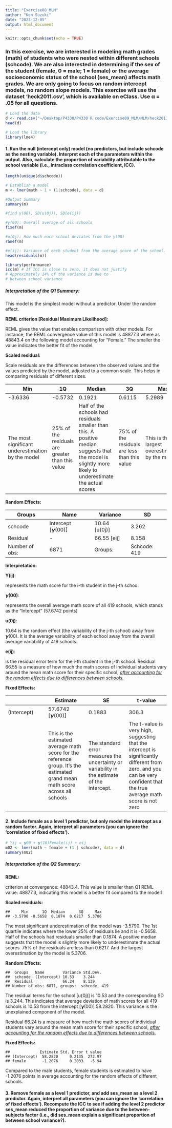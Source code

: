 ```yaml
---
title: "Exercise08_MLM"
author: "Ken Suzuki"
date: "2023-12-05"
output: html_document
---
```


```r
knitr::opts_chunk$set(echo = TRUE)
```

### In this exercise, we are interested in modeling math grades (math) of students who were nested within different schools (schcode). We are also interested in determining if the sex of the student (female, 0 = male; 1 = female) or the average socioeconomic status of the school (ses_mean) affects math grades. We are only going to focus on random intercept models, no random slope models. This exercise will use the dataset 'heck2011.csv', which is available on eClass. Use α = .05 for all questions.

```r
# Load the data
d <- read.csv("~/Desktop/P4330/P4330 R code/Exercise09_MLM/MLM/heck2011.csv")
head(d)

# Load the library
library(lme4)
```

#### 1. Run the null (intercept only) model (no predictors, but include schcode as the nesting variable). Interpret each of the parameters within the output. Also, calculate the proportion of variability attributable to the school variable (i.e., intraclass correlation coefficient, ICC).

```r
length(unique(d$schcode))

# Establish a model
m <- lmer(math ~ 1 + (1|schcode), data = d)

#Output Summary
summary(m)

#find γ(00), SD(u(0j)), SD(e(ij))

#γ(00): Overall average of all schools
fixef(m)

#u(0j): How much each school deviates from the γ(00)
ranef(m)

#e(ij): Variance of each student from the average score of the school.
head(residuals(m))

library(performance)
icc(m) # If ICC is close to zero, it does not justify 
# Approximately 14% of the variance is due to 
# between school variance
```

##### Interpretation of the Q1 Summary:

This model is the simplest model without a predictor. Under the random effect.

**REML criterion [Residual Maximum Likelihood]:**

REML gives the value that enables comparison with other models. For instance, the REML convergence value of this model is 48877.3 where as 48843.4 on the following model accounting for "Female." The smaller the value indicates the better fit of the model.

**Scaled residual:**

Scale residuals are the differences between the observed values and the values predicted by the model, adjusted to a common scale. This helps in comparing residuals of different sizes.

| Min                                               | 1Q                                               | Median                                                                                                                                                    | 3Q                                            | Max                                             |
|-------------|-------------|----------------------|-------------|-------------|
| -3.6336                                           | -0.5732                                          | 0.1921                                                                                                                                                    | 0.6115                                        | 5.2989                                          |
| The most significant underestimation by the model | 25% of the residuals are greater than this value | Half of the schools had residuals smaller than this. A positive median suggests that the model is slightly more likely to underestimate the actual scores | 75% of the residuals are less than this value | This is the largest overestimation by the model |

**Random Effects:**

| Groups         | Name              | Variance      | SD           |
|----------------|-------------------|---------------|--------------|
| schcode        | Intercept [𝞬(00)] | 10.64 [u(0j)] | 3.262        |
| Residual       | \-                | 66.55 [eij]   | 8.158        |
| Number of obs: | 6871              | Groups:       | Schcode: 419 |

**Interpretation:**

**Y(ij)**:

represents the math score for the i-th student in the j-th schoo.

**𝞬(00)**:

represents the overall average math score of all 419 schools, which stands as the "Intercept" (57.6742 points)

**u(0j)**:

10.64 is the random effect (the variability of the j-th school) away from 𝞬(00). It is the average variability of each school away from the overall average variability of 419 schools.

**e(ij)**:

is the residual error term for the i-th student in the j-th school. Residual 66.55 is a measure of how much the math scores of individual students vary around the mean math score for their specific school, [*after accounting for the random effects due to differences between schools.*]{.underline}

**Fixed Effects:**

|             | Estimate                                                                                                                      | SE                                                                                            | t-value                                                                                                                                                                  |
|------------------|------------------|------------------|------------------|
| (Intercept) | 57.6742 [𝞬(00)]                                                                                                               | 0.1883                                                                                        | 306.3                                                                                                                                                                    |
|             | This is the estimated average math score for the reference group. It's the estimated grand mean math score across all schools | The standard error measures the uncertainty or variability in the estimate of the intercept.  | The t-value is very high, suggesting that the intercept is significantly different from zero, and you can be very confident that the true average math score is not zero |

#### 2. Include female as a level 1 predictor, but only model the intercept as a random factor. Again, interpret all parameters (you can ignore the 'correlation of fixed effects').

```r
# Yij = 𝞬00 + 𝞬(10)Female(ij) + eij 
m02 <- lmer(math ~ female + (1 | schcode), data = d)
summary(m02)
```

##### Interpretation of the Q2 Summary:

**REML:**

criterion at convergence: 48843.4. This value is smaller than Q1 REML value: 48877.3, indicating this model is a better fit compared to the model1.

**Scaled residuals:**

```         
##     Min      1Q  Median      3Q     Max 
## -3.5790 -0.5658  0.1874  0.6217  5.3706 
```

The most significant underestimation of the model was -3.5790. The 1st quartile indicates where the lower 25% of residuals lie and it is -0.5658. Half of the schools had residuals smaller than 0.1874. A positive median suggests that the model is slightly more likely to underestimate the actual scores. 75% of the residuals are less than 0.6217. And the largest overestimation by the model is 5.3706.

**Random Effects:**

```         
##  Groups   Name        Variance Std.Dev.
##  schcode  (Intercept) 10.53    3.244   
##  Residual             66.24    8.139   
## Number of obs: 6871, groups:  schcode, 419
```

The residual terms for the school [u{0j)] is 10.53 and the corresponding SD is 3.244. This indicates that average deviation of math scores for all 419 schools is 10.53 from the intercept [𝞬(00)] 58.2820. This variance is the unexplained component of the model.

Residual 66.24 is a measure of how much the math scores of individual students vary around the mean math score for their specific school, [*after accounting for the random effects due to differences between schools.*]{.underline}

**Fixed Effects:**

```         
##             Estimate Std. Error t value
## (Intercept)  58.2820     0.2135  272.97
## female       -1.2076     0.2033   -5.94
```

Compared to the male students, female students is estimated to have -1.2076 points in average accounting for the random effects of different schools.

#### 3. Remove female as a level 1 predictor, and add ses_mean as a level 2 predictor. Again, interpret all parameters (you can ignore the 'correlation of fixed effects'). Recompute the ICC to see if adding the level 2 predictor ses_mean reduced the proportion of variance due to the between- subjects factor (i.e., did ses_mean explain a significant proportion of between school variance?).
